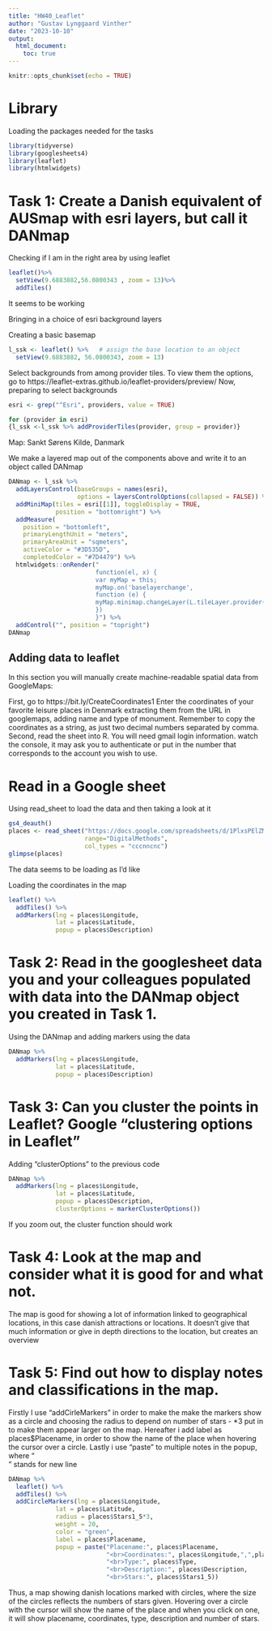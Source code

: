 ```yaml
---
title: "HW40_Leaflet"
author: "Gustav Lynggaard Vinther"
date: "2023-10-10"
output:
  html_document:
    toc: true
---
```


```r
knitr::opts_chunk$set(echo = TRUE)
```

# Library

Loading the packages needed for the tasks
```r
library(tidyverse)
library(googlesheets4)
library(leaflet)
library(htmlwidgets)
```

# Task 1: Create a Danish equivalent of AUSmap with esri layers, but call it DANmap


Checking if I am in the right area by using leaflet

```r
leaflet()%>% 
  setView(9.6883882,56.0800343 , zoom = 13)%>%
  addTiles()  
```
It seems to be working


Bringing in a choice of esri background layers  

Creating a basic basemap
```r
l_ssk <- leaflet() %>%   # assign the base location to an object
  setView(9.6883882, 56.0800343, zoom = 13)
```


Select backgrounds from among provider tiles. To view them the options, go to https://leaflet-extras.github.io/leaflet-providers/preview/
Now, preparing to select backgrounds
```r
esri <- grep("^Esri", providers, value = TRUE)
```

```r
for (provider in esri)
{l_ssk <-l_ssk %>% addProviderTiles(provider, group = provider)}
```

Map: Sankt Sørens Kilde, Danmark

We make a layered map out of the components above and write it to an object called DANmap
```r
DANmap <- l_ssk %>%
  addLayersControl(baseGroups = names(esri),
                   options = layersControlOptions(collapsed = FALSE)) %>%
  addMiniMap(tiles = esri[[1]], toggleDisplay = TRUE,
             position = "bottomright") %>%
  addMeasure(
    position = "bottomleft",
    primaryLengthUnit = "meters",
    primaryAreaUnit = "sqmeters",
    activeColor = "#3D535D",
    completedColor = "#7D4479") %>% 
  htmlwidgets::onRender("
                        function(el, x) {
                        var myMap = this;
                        myMap.on('baselayerchange',
                        function (e) {
                        myMap.minimap.changeLayer(L.tileLayer.provider(e.name));
                        })
                        }") %>% 
  addControl("", position = "topright")
DANmap
```

## Adding data to leaflet

In this section you will manually create machine-readable spatial data from GoogleMaps: 

First, go to https://bit.ly/CreateCoordinates1 Enter the coordinates of your favorite leisure places in Denmark extracting them from the URL in googlemaps, adding name and type of monument. Remember to copy the coordinates as a string, as just two decimal numbers separated by comma. 
Second, read the sheet into R. You will need gmail login information. watch the console, it may ask you to authenticate or put in the number that corresponds to the account you wish to use.


# Read in a Google sheet
Using read_sheet to load the data and then taking a look at it

```r
gs4_deauth()
places <- read_sheet("https://docs.google.com/spreadsheets/d/1PlxsPElZML8LZKyXbqdAYeQCDIvDps2McZx1cTVWSzI/edit#gid=500762785",
                     range="DigitalMethods",
                     col_types = "cccnncnc")
glimpse(places)
```
The data seems to be loading as I'd like

Loading the coordinates in the map
```r
leaflet() %>% 
  addTiles() %>% 
  addMarkers(lng = places$Longitude, 
             lat = places$Latitude,
             popup = places$Description)
```

# Task 2: Read in the googlesheet data you and your colleagues populated with data into the DANmap object you created in Task 1.

Using the DANmap and adding markers using the data
```r
DANmap %>% 
  addMarkers(lng = places$Longitude, 
             lat = places$Latitude,
             popup = places$Description)
```


# Task 3: Can you cluster the points in Leaflet? Google "clustering options in Leaflet"

Adding "clusterOptions" to the previous code

```r
DANmap %>%
  addMarkers(lng = places$Longitude, 
             lat = places$Latitude,
             popup = places$Description,
             clusterOptions = markerClusterOptions())
```
If you zoom out, the cluster function should work

# Task 4: Look at the map and consider what it is good for and what not.

The map is good for showing a lot of information linked to geographical locations, in this case danish attractions or locations. It doesn't give that much information or give in depth directions to the location, but creates an overview


# Task 5: Find out how to display notes and classifications in the map.
Firstly I use "addCirleMarkers" in order to make the make the markers show as a circle and choosing the radius to depend on number of stars - *3 put in to make them appear larger on the map. Hereafter i add label as places$Placename, in order to show the name of the place when hovering the cursor over a circle. Lastly i use "paste" to multiple notes in the popup, where "<br>" stands for new line


```r
DANmap %>%
  leaflet() %>%
  addTiles() %>%
  addCircleMarkers(lng = places$Longitude, 
             lat = places$Latitude,
             radius = places$Stars1_5*3,
             weight = 20,
             color = "green",
             label = places$Placename,
             popup = paste("Placename:", places$Placename, 
                           "<br>Coordinates:", places$Longitude,",",places$Latitude,
                           "<br>Type:", places$Type,
                           "<br>Description:", places$Description,
                           "<br>Stars:", places$Stars1_5))
```

Thus, a map showing danish locations marked with circles, where the size of the circles reflects the numbers of stars given. Hovering over a circle with the cursor will show the name of the place and when you click on one, it will show placename, coordinates, type, description and number of stars.




